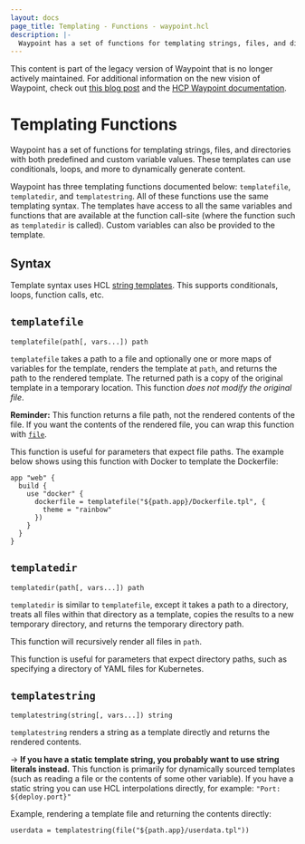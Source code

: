 ```yaml
---
layout: docs
page_title: Templating - Functions - waypoint.hcl
description: |-
  Waypoint has a set of functions for templating strings, files, and directories with both predefined and custom variable values. These templates can use conditionals, loops, and more to dynamically generate content.
---
```


<Warning>

This content is part of the legacy version of Waypoint that is no longer actively maintained. For additional information on the new vision of Waypoint, check out [this blog post](https://www.hashicorp.com/blog/a-new-vision-for-hcp-waypoint) and the [HCP Waypoint documentation](/hcp/docs/waypoint).

</Warning>

# Templating Functions

Waypoint has a set of functions for templating strings, files, and directories
with both predefined and custom variable values. These templates can use
conditionals, loops, and more to dynamically generate content.

Waypoint has three templating functions documented below: `templatefile`,
`templatedir`, and `templatestring`. All of these functions use the same
templating syntax. The templates have access to all the same variables
and functions that are available at the function call-site (where the
function such as `templatedir` is called). Custom variables can also
be provided to the template.

## Syntax

Template syntax uses HCL [string templates](/waypoint/docs/waypoint-hcl/syntax/expressions#string-templates).
This supports conditionals, loops, function calls, etc.

## `templatefile`

```hcl
templatefile(path[, vars...]) path
```

`templatefile` takes a path to a file and optionally one or more maps of variables
for the template, renders the template at `path`, and returns the path to
the rendered template. The returned path is a copy of the original template
in a temporary location. This function _does not modify the original file_.

**Reminder:** This function returns a file path, not the rendered contents of the file.
If you want the contents of the rendered file, you can wrap this function
with [`file`](/waypoint/docs/waypoint-hcl/functions/all#file).

This function is useful for parameters that expect file paths. The example
below shows using this function with Docker to template the Dockerfile:

```hcl
app "web" {
  build {
    use "docker" {
      dockerfile = templatefile("${path.app}/Dockerfile.tpl", {
        theme = "rainbow"
      })
    }
  }
}
```

## `templatedir`

```hcl
templatedir(path[, vars...]) path
```

`templatedir` is similar to `templatefile`, except it takes a path to
a directory, treats all files within that directory as a template, copies
the results to a new temporary directory, and returns the temporary
directory path.

This function will recursively render all files in `path`.

This function is useful for parameters that expect directory paths, such
as specifying a directory of YAML files for Kubernetes.

## `templatestring`

```hcl
templatestring(string[, vars...]) string
```

`templatestring` renders a string as a template directly and returns
the rendered contents.

-> **If you have a static template string, you probably want to use
string literals instead.** This function is primarily for dynamically
sourced templates (such as reading a file or the contents of some
other variable). If you have a static string you can use HCL interpolations
directly, for example: `"Port: ${deploy.port}"`

Example, rendering a template file and returning the contents directly:

```hcl
userdata = templatestring(file("${path.app}/userdata.tpl"))
```
